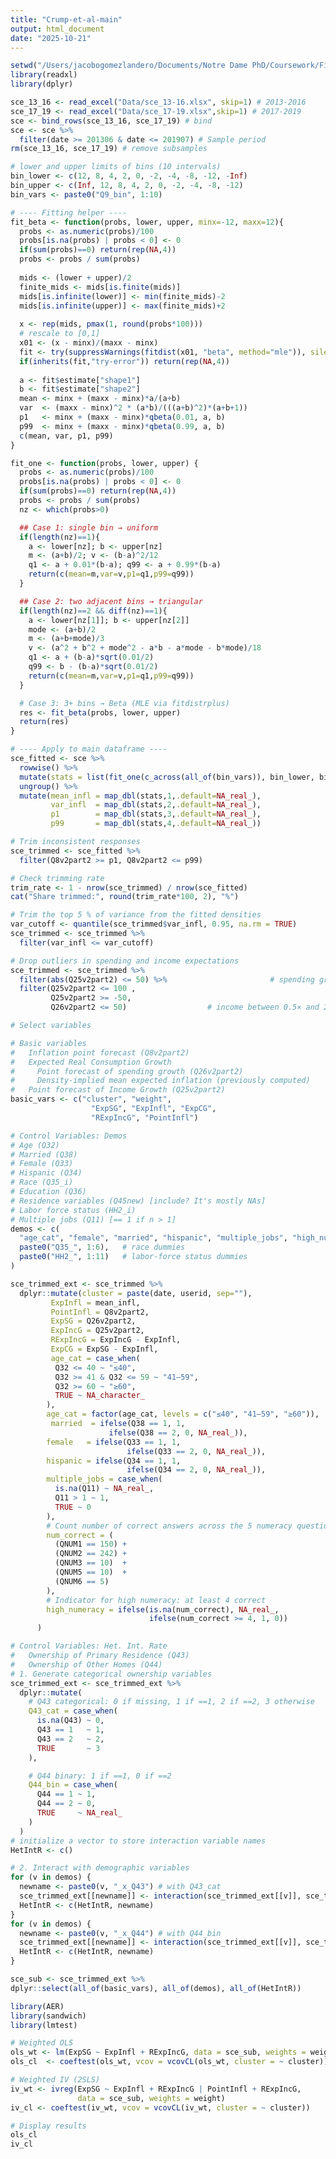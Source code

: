 ```yaml
---
title: "Crump-et-al-main"
output: html_document
date: "2025-10-21"
---
```


```r
setwd("/Users/jacobogomezlandero/Documents/Notre Dame PhD/Coursework/Field courses/Expectations/Replications/Econ-70330")
library(readxl)
library(dplyr)

sce_13_16 <- read_excel("Data/sce_13-16.xlsx", skip=1) # 2013-2016
sce_17_19 <- read_excel("Data/sce_17-19.xlsx",skip=1) # 2017-2019
sce <- bind_rows(sce_13_16, sce_17_19) # bind
sce <- sce %>%
  filter(date >= 201306 & date <= 201907) # Sample period
rm(sce_13_16, sce_17_19) # remove subsamples
```

```r

# lower and upper limits of bins (10 intervals)
bin_lower <- c(12, 8, 4, 2, 0, -2, -4, -8, -12, -Inf)
bin_upper <- c(Inf, 12, 8, 4, 2, 0, -2, -4, -8, -12)
bin_vars <- paste0("Q9_bin", 1:10)

# ---- Fitting helper ----
fit_beta <- function(probs, lower, upper, minx=-12, maxx=12){
  probs <- as.numeric(probs)/100
  probs[is.na(probs) | probs < 0] <- 0
  if(sum(probs)==0) return(rep(NA,4))
  probs <- probs / sum(probs)
  
  mids <- (lower + upper)/2
  finite_mids <- mids[is.finite(mids)]
  mids[is.infinite(lower)] <- min(finite_mids)-2
  mids[is.infinite(upper)] <- max(finite_mids)+2
  
  x <- rep(mids, pmax(1, round(probs*100)))
  # rescale to [0,1]
  x01 <- (x - minx)/(maxx - minx)
  fit <- try(suppressWarnings(fitdist(x01, "beta", method="mle")), silent=TRUE)
  if(inherits(fit,"try-error")) return(rep(NA,4))
  
  a <- fit$estimate["shape1"]
  b <- fit$estimate["shape2"]
  mean <- minx + (maxx - minx)*a/(a+b)
  var  <- (maxx - minx)^2 * (a*b)/(((a+b)^2)*(a+b+1))
  p1   <- minx + (maxx - minx)*qbeta(0.01, a, b)
  p99  <- minx + (maxx - minx)*qbeta(0.99, a, b)
  c(mean, var, p1, p99)
}

fit_one <- function(probs, lower, upper) {
  probs <- as.numeric(probs)/100
  probs[is.na(probs) | probs < 0] <- 0
  if(sum(probs)==0) return(rep(NA,4))
  probs <- probs / sum(probs)
  nz <- which(probs>0)

  ## Case 1: single bin → uniform
  if(length(nz)==1){
    a <- lower[nz]; b <- upper[nz]
    m <- (a+b)/2; v <- (b-a)^2/12
    q1 <- a + 0.01*(b-a); q99 <- a + 0.99*(b-a)
    return(c(mean=m,var=v,p1=q1,p99=q99))
  }

  ## Case 2: two adjacent bins → triangular
  if(length(nz)==2 && diff(nz)==1){
    a <- lower[nz[1]]; b <- upper[nz[2]]
    mode <- (a+b)/2
    m <- (a+b+mode)/3
    v <- (a^2 + b^2 + mode^2 - a*b - a*mode - b*mode)/18
    q1 <- a + (b-a)*sqrt(0.01/2)
    q99 <- b - (b-a)*sqrt(0.01/2)
    return(c(mean=m,var=v,p1=q1,p99=q99))
  }

  # Case 3: 3+ bins → Beta (MLE via fitdistrplus)
  res <- fit_beta(probs, lower, upper)
  return(res)
}

# ---- Apply to main dataframe ----
sce_fitted <- sce %>%
  rowwise() %>%
  mutate(stats = list(fit_one(c_across(all_of(bin_vars)), bin_lower, bin_upper))) %>%
  ungroup() %>%
  mutate(mean_infl = map_dbl(stats,1,.default=NA_real_),
         var_infl  = map_dbl(stats,2,.default=NA_real_),
         p1        = map_dbl(stats,3,.default=NA_real_),
         p99       = map_dbl(stats,4,.default=NA_real_))

# Trim inconsistent responses
sce_trimmed <- sce_fitted %>%
  filter(Q8v2part2 >= p1, Q8v2part2 <= p99)

# Check trimming rate
trim_rate <- 1 - nrow(sce_trimmed) / nrow(sce_fitted)
cat("Share trimmed:", round(trim_rate*100, 2), "%")

# Trim the top 5 % of variance from the fitted densities
var_cutoff <- quantile(sce_trimmed$var_infl, 0.95, na.rm = TRUE)
sce_trimmed <- sce_trimmed %>%
  filter(var_infl <= var_cutoff)

# Drop outliers in spending and income expectations
sce_trimmed <- sce_trimmed %>%
  filter(abs(Q25v2part2) <= 50) %>%                       # spending growth ≤ ±50 %
  filter(Q25v2part2 <= 100 ,
         Q25v2part2 >= -50,
         Q26v2part2 <= 50)                  # income between 0.5× and 2×


```


```r
# Select variables

# Basic variables
#   Inflation point forecast (Q8v2part2)
#   Expected Real Consumption Growth
#     Point forecast of spending growth (Q26v2part2)
#     Density-implied mean expected inflation (previously computed)
#   Point forecast of Income Growth (Q25v2part2)
basic_vars <- c("cluster", "weight", 
                  "ExpSG", "ExpInfl", "ExpCG", 
                  "RExpIncG", "PointInfl")

# Control Variables: Demos
# Age (Q32)
# Married (Q38)
# Female (Q33)
# Hispanic (Q34)
# Race (Q35_i)
# Education (Q36)
# Residence variables (Q45new) [include? It's mostly NAs]
# Labor force status (HH2_i)
# Multiple jobs (Q11) [== 1 if n > 1]
demos <- c(
  "age_cat", "female", "married", "hispanic", "multiple_jobs", "high_numeracy",
  paste0("Q35_", 1:6),   # race dummies
  paste0("HH2_", 1:11)   # labor-force status dummies
)

sce_trimmed_ext <- sce_trimmed %>%
  dplyr::mutate(cluster = paste(date, userid, sep=""),
         ExpInfl = mean_infl,
         PointInfl = Q8v2part2,
         ExpSG = Q26v2part2,
         ExpIncG = Q25v2part2,
         RExpIncG = ExpIncG - ExpInfl,
         ExpCG = ExpSG - ExpInfl,
         age_cat = case_when(
          Q32 <= 40 ~ "≤40",
          Q32 >= 41 & Q32 <= 59 ~ "41–59",
          Q32 >= 60 ~ "≥60",
          TRUE ~ NA_character_
        ),
        age_cat = factor(age_cat, levels = c("≤40", "41–59", "≥60")),
         married  = ifelse(Q38 == 1, 1,
                      ifelse(Q38 == 2, 0, NA_real_)),
        female   = ifelse(Q33 == 1, 1,
                          ifelse(Q33 == 2, 0, NA_real_)),
        hispanic = ifelse(Q34 == 1, 1,
                          ifelse(Q34 == 2, 0, NA_real_)),
        multiple_jobs = case_when(
          is.na(Q11) ~ NA_real_,
          Q11 > 1 ~ 1,
          TRUE ~ 0
        ),
        # Count number of correct answers across the 5 numeracy questions
        num_correct = (
          (QNUM1 == 150) +
          (QNUM2 == 242) +
          (QNUM3 == 10)  +
          (QNUM5 == 10)  +
          (QNUM6 == 5)
        ),
        # Indicator for high numeracy: at least 4 correct
        high_numeracy = ifelse(is.na(num_correct), NA_real_,
                               ifelse(num_correct >= 4, 1, 0))
      )

# Control Variables: Het. Int. Rate
#   Ownership of Primary Residence (Q43)
#   Ownership of Other Homes (Q44)
# 1. Generate categorical ownership variables
sce_trimmed_ext <- sce_trimmed_ext %>%
  dplyr::mutate(
    # Q43 categorical: 0 if missing, 1 if ==1, 2 if ==2, 3 otherwise
    Q43_cat = case_when(
      is.na(Q43) ~ 0,
      Q43 == 1   ~ 1,
      Q43 == 2   ~ 2,
      TRUE       ~ 3
    ),

    # Q44 binary: 1 if ==1, 0 if ==2
    Q44_bin = case_when(
      Q44 == 1 ~ 1,
      Q44 == 2 ~ 0,
      TRUE     ~ NA_real_
    )
  )
# initialize a vector to store interaction variable names
HetIntR <- c()

# 2. Interact with demographic variables
for (v in demos) {
  newname <- paste0(v, "_x_Q43") # with Q43_cat
  sce_trimmed_ext[[newname]] <- interaction(sce_trimmed_ext[[v]], sce_trimmed_ext$Q43_cat, drop = TRUE)
  HetIntR <- c(HetIntR, newname)
}
for (v in demos) {
  newname <- paste0(v, "_x_Q44") # with Q44_bin
  sce_trimmed_ext[[newname]] <- interaction(sce_trimmed_ext[[v]], sce_trimmed_ext$Q44_bin, drop = TRUE)
  HetIntR <- c(HetIntR, newname)
}

sce_sub <- sce_trimmed_ext %>%
dplyr::select(all_of(basic_vars), all_of(demos), all_of(HetIntR))

```

```r
library(AER)
library(sandwich)
library(lmtest)

# Weighted OLS
ols_wt <- lm(ExpSG ~ ExpInfl + RExpIncG, data = sce_sub, weights = weight)
ols_cl  <- coeftest(ols_wt, vcov = vcovCL(ols_wt, cluster = ~ cluster))

# Weighted IV (2SLS)
iv_wt <- ivreg(ExpSG ~ ExpInfl + RExpIncG | PointInfl + RExpIncG, 
               data = sce_sub, weights = weight)
iv_cl <- coeftest(iv_wt, vcov = vcovCL(iv_wt, cluster = ~ cluster))

# Display results
ols_cl
iv_cl



```

